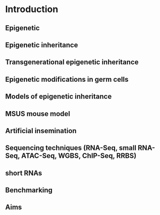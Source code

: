 <!--
This is for including Chapter 1.  Notice that it's also good practice to name your chunk.  This will help you debug potential issues as you knit.  The chunk above is called intro and the one below is called chapter1.  Feel free to change the name of the Rmd file as you wish, but don't forget to change it here from chap1.Rmd.
-->

<!--
The {#rmd-basics} text after the chapter declaration will allow us to link throughout the document back to the beginning of Chapter 1.  These labels will automatically be generated (if not specified) by changing the spaces to hyphens and capital letters to lowercase.  Look for the reference to this label at the beginning of Chapter 2.
-->

# Introduction

## Epigenetic

## Epigenetic inheritance

## Transgenerational epigenetic inheritance

## Epigenetic modifications in germ cells

## Models of epigenetic inheritance

## MSUS mouse model

## Artificial insemination

## Sequencing techniques (RNA-Seq, small RNA-Seq, ATAC-Seq, WGBS, ChIP-Seq, RRBS)

## short RNAs

## Benchmarking

## Aims